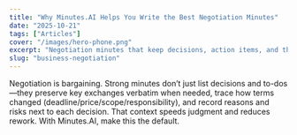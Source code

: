 ```yaml
---
title: "Why Minutes.AI Helps You Write the Best Negotiation Minutes"
date: "2025-10-21"
tags: ["Articles"]
cover: "/images/hero-phone.png"
excerpt: "Negotiation minutes that keep decisions, action items, and the back-and-forth context (demands & concessions) help leaders decide faster with fewer do-overs."
slug: "business-negotiation"
---
```


Negotiation is bargaining. Strong minutes don’t just list decisions and to-dos—they preserve key exchanges verbatim when needed, trace how terms changed (deadline/price/scope/responsibility), and record reasons and risks next to each decision. That context speeds judgment and reduces rework. With Minutes.AI, make this the default.
